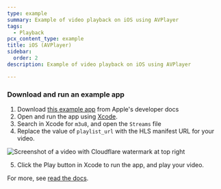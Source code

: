 ```yaml
---
type: example
summary: Example of video playback on iOS using AVPlayer
tags:
  - Playback
pcx_content_type: example
title: iOS (AVPlayer)
sidebar:
  order: 2
description: Example of video playback on iOS using AVPlayer

---
```



<Render file="prereqs" />

<Render file="ios_playback_code_snippet" />

### Download and run an example app

1. Download [this example app](https://developer.apple.com/documentation/avfoundation/offline_playback_and_storage/using_avfoundation_to_play_and_persist_http_live_streams) from Apple's developer docs
2. Open and run the app using [Xcode](https://developer.apple.com/xcode/).
3. Search in Xcode for `m3u8`, and open the `Streams` file
4. Replace the value of `playlist_url` with the HLS manifest URL for your video.

![Screenshot of a video with Cloudflare watermark at top right](~/assets/images/stream/ios-example-screenshot-edit-hls-url.png)

5. Click the Play button in Xcode to run the app, and play your video.

For more, see [read the docs](/stream/viewing-videos/using-own-player/ios/).
